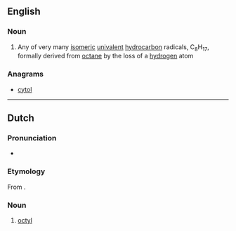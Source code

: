 ==English==

===Noun===
{{en-noun}}

# {{lb|en|organic chemistry}} Any of very many [[isomeric]] [[univalent]] [[hydrocarbon]] radicals, C<sub>8</sub>H<sub>17</sub>, formally derived from [[octane]] by the loss of a [[hydrogen]] atom

===Anagrams===
* [[cytol#English|cytol]]

----

==Dutch==

===Pronunciation===
* {{IPA|lang=nl|/ɔkˈtil/}}
{{hyphenation|oc|tyl|lang=nl}}

===Etymology===
From {{confix|nl|oct|yl}}.

===Noun===
{{nl-noun|n|-|-}}

# {{lb|nl|organic chemistry}} [[#English|octyl]]